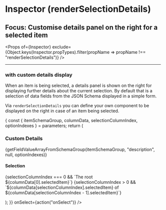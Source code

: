 


<Meta title="Inspector (renderSelectionDetails)" component={Inspector} />

# Inspector (renderSelectionDetails)
## Focus: Customise details panel on the right for a selected item

<Props of={Inspector} exclude={Object.keys(Inspector.propTypes).filter(propName => propName !== "renderSelectionDetails")} />

----

### with custom details display
When an item is being selected, a details panel is shown on the right for displaying further details about the current selection.
By default that is a selection of data fields from the JSON Schema displayed in a simple form.

Via `renderSelectionDetails` you can define your own component to be displayed on the right in case of an item being selected.

<Preview>
    <Story name="with custom selection details">
        <Inspector
            schemas={{
                Shop: shopSelectionSchema
            }}
            defaultSelectedItems={["Shop", "inventory"]}
            renderSelectionDetails={(parameters) => {
                const { itemSchemaGroup, columnData, selectionColumnIndex, optionIndexes } = parameters;
                return (
                    <div style={{ padding: "1em", backgroundColor: "#80cbc4", height: "100%" }}>
                        <h3>Custom Details</h3>
                        <p>{getFieldValueArrayFromSchemaGroup(itemSchemaGroup, "description", null, optionIndexes)}</p>
                        <h4>Selection</h4>
                        <p>
                            {selectionColumnIndex === 0 && `The root ${columnData[0].selectedItem}`}
                            {selectionColumnIndex > 0 &&
                                `${columnData[selectionColumnIndex].selectedItem} of ${columnData[selectionColumnIndex - 1].selectedItem}`}
                        </p>
                    </div>
                );
            }}
            onSelect={action("onSelect")}
        />
    </Story>
</Preview>
